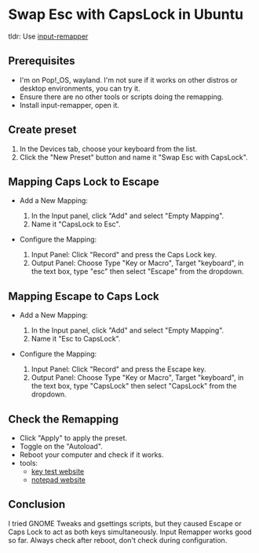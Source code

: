 # Swap Esc with CapsLock in Ubuntu

tldr: Use [input-remapper](https://github.com/sezanzeb/input-remapper)

## Prerequisites

- I'm on Pop!\_OS, wayland. I'm not sure if it works on other distros or desktop environments, you can try it.
- Ensure there are no other tools or scripts doing the remapping.
- Install input-remapper, open it.

## Create preset

1. In the Devices tab, choose your keyboard from the list.
2. Click the "New Preset" button and name it "Swap Esc with CapsLock".

## Mapping Caps Lock to Escape

- Add a New Mapping:

  1. In the Input panel, click "Add" and select "Empty Mapping".
  2. Name it "CapsLock to Esc".

- Configure the Mapping:
  1. Input Panel: Click "Record" and press the Caps Lock key.
  2. Output Panel: Choose Type "Key or Macro", Target "keyboard", in the text box, type "esc" then select "Escape" from the dropdown.

## Mapping Escape to Caps Lock

- Add a New Mapping:

  1. In the Input panel, click "Add" and select "Empty Mapping".
  2. Name it "Esc to CapsLock".

- Configure the Mapping:
  1. Input Panel: Click "Record" and press the Escape key.
  2. Output Panel: Choose Type "Key or Macro", Target "keyboard", in the text box, type "CapsLock" then select "CapsLock" from the dropdown.

## Check the Remapping

- Click "Apply" to apply the preset.
- Toggle on the "Autoload".
- Reboot your computer and check if it works.
- tools:
  - [key test website](https://en.key-test.ru)
  - [notepad website](https://justnotepad.com)

## Conclusion

I tried GNOME Tweaks and gsettings scripts, but they caused Escape or Caps Lock to act as both keys simultaneously. Input Remapper works good so far. Always check after reboot, don't check during configuration.
